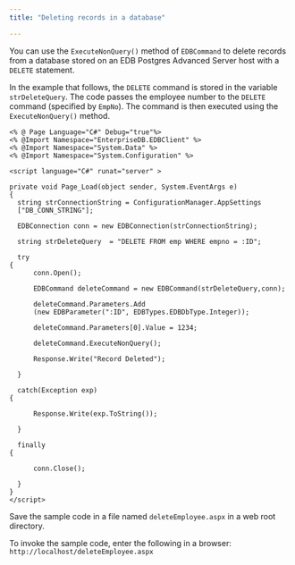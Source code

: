```yaml
---
title: "Deleting records in a database"

---
```


<div id="deleting_records_in_a_database" class="registered_link"></div>

You can use the `ExecuteNonQuery()` method of `EDBCommand` to delete records from a database stored on an EDB Postgres Advanced Server host with a `DELETE` statement.

In the example that follows, the `DELETE` command is stored in the variable `strDeleteQuery`. The code passes the employee number to the `DELETE` command (specified by `EmpNo`). The command is then executed using the `ExecuteNonQuery()` method.

```text
<% @ Page Language="C#" Debug="true"%>
<% @Import Namespace="EnterpriseDB.EDBClient" %>
<% @Import Namespace="System.Data" %>
<% @Import Namespace="System.Configuration" %>

<script language="C#" runat="server" >

private void Page_Load(object sender, System.EventArgs e)
{
  string strConnectionString = ConfigurationManager.AppSettings
  ["DB_CONN_STRING"];

  EDBConnection conn = new EDBConnection(strConnectionString);

  string strDeleteQuery  = "DELETE FROM emp WHERE empno = :ID";

  try
{
      conn.Open();

      EDBCommand deleteCommand = new EDBCommand(strDeleteQuery,conn);

      deleteCommand.Parameters.Add
      (new EDBParameter(":ID", EDBTypes.EDBDbType.Integer));

      deleteCommand.Parameters[0].Value = 1234;

      deleteCommand.ExecuteNonQuery();

      Response.Write("Record Deleted");

  }

  catch(Exception exp)
{

      Response.Write(exp.ToString());

  }

  finally
{

      conn.Close();

  }
}
</script>
```

Save the sample code in a file named `deleteEmployee.aspx` in a web root directory. 

To invoke the sample code, enter the following in a browser: `http://localhost/deleteEmployee.aspx`
